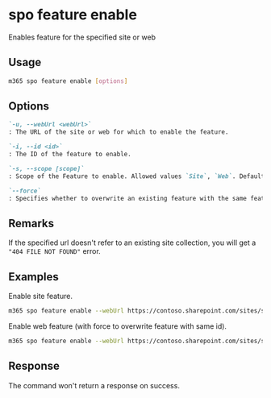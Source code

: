 
# spo feature enable

Enables feature for the specified site or web

## Usage

```sh
m365 spo feature enable [options]
```

## Options

```md definition-list
`-u, --webUrl <webUrl>`
: The URL of the site or web for which to enable the feature.

`-i, --id <id>`
: The ID of the feature to enable.

`-s, --scope [scope]`
: Scope of the Feature to enable. Allowed values `Site`, `Web`. Default `Web`.

`--force`
: Specifies whether to overwrite an existing feature with the same feature identifier. This parameter is ignored if there are no errors.
```

<Global />

## Remarks

If the specified url doesn't refer to an existing site collection, you will get a `"404 FILE NOT FOUND"` error.

## Examples

Enable site feature.

```sh
m365 spo feature enable --webUrl https://contoso.sharepoint.com/sites/sales --id 915c240e-a6cc-49b8-8b2c-0bff8b553ed3 --scope Site
```

Enable web feature (with force to overwrite feature with same id).

```sh
m365 spo feature enable --webUrl https://contoso.sharepoint.com/sites/sales --id 00bfea71-5932-4f9c-ad71-1557e5751100 --scope Web --force
```

## Response

The command won't return a response on success.
